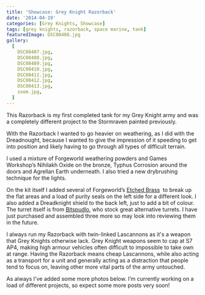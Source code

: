 ```yaml
---
title: 'Showcase: Grey Knight Razorback'
date: '2014-04-19'
categories: [Grey Knights, Showcase]
tags: [grey knights, razorback, space marine, tank]
featuredImage: DSC00408.jpg
gallery:
  [
    DSC00407.jpg,
    DSC00408.jpg,
    DSC00409.jpg,
    DSC00410.jpg,
    DSC00411.jpg,
    DSC00412.jpg,
    DSC00413.jpg,
    zoom.jpg,
  ]
---
```


This Razorback is my first completed tank for my Grey Knight army and was a completely different project to the Stormraven painted previously.

With the Razorback I wanted to go heavier on weathering, as I did with the Dreadnought, because I wanted to give the impression of it speeding to get into position and likely having to go through all types of difficult terrain.

I used a mixture of Forgeworld weathering powders and Games Workshop’s Nihilakh Oxide on the bronze, Typhus Corrosion around the doors and Agrellan Earth underneath. I also tried a new drybrushing technique for the lights.

On the kit itself I added several of Forgeworld’s [Etched Brass](http://www.forgeworld.co.uk/Warhammer-40000/Grey-Knights/ETCHED-BRASS-INQUISITION-AND-GREY-KNIGHTS.html)  to break up the flat areas and a load of purity seals on the left side for a different look. I also added a Dreadknight shield to the back left, just to add a bit of colour. The turret itself is from [Bitspudlo](http://web.archive.org/web/20140613143056/http://bitspudlo.com/), who stock great alternative turrets. I have just purchased and assembled three more so may look into reviewing them in the future.

I always run my Razorback with twin-linked Lascannons as it's a weapon that Grey Knights otherwise lack. Grey Knight weapons seem to cap at S7 AP4, making high armour vehicles often difficult to impossible to take own at range. Having the Razorback means cheap Lascannons, while also acting as a transport for a unit and generally acting as a distraction that people tend to focus on, leaving other more vital parts of the army untouched.

As always I've added some more photos below. I’m currently working on a load of different projects, so expect some more posts very soon!
